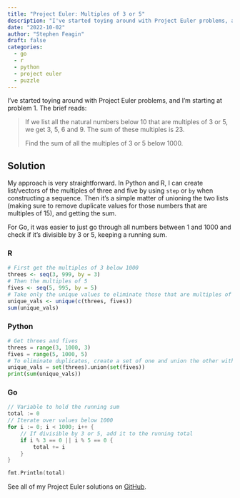 ```yaml
---
title: "Project Euler: Multiples of 3 or 5"
description: "I've started toying around with Project Euler problems, and I'm starting at problem 1."
date: "2022-10-02"
author: "Stephen Feagin"
draft: false
categories:
  - go
  - r
  - python
  - project euler
  - puzzle
---
```


I've started toying around with Project Euler problems, and I'm starting at problem 1. The brief reads:

> If we list all the natural numbers below 10 that are multiples of 3 or 5, we get 3, 5, 6 and 9. The sum of these multiples is 23.
>
> Find the sum of all the multiples of 3 or 5 below 1000.

## Solution

My approach is very straightforward. In Python and R, I can create list/vectors of the multiples of three and five by using `step` or `by` when constructing a sequence. Then it's a simple matter of unioning the two lists (making sure to remove duplicate values for those numbers that are multiples of 15), and getting the sum.

For Go, it was easier to just go through all numbers between 1 and 1000 and check if it's divisible by 3 or 5, keeping a running sum.

### R

```r
# First get the multiples of 3 below 1000
threes <- seq(3, 999, by = 3)
# Then the multiples of 5
fives <- seq(5, 995, by = 5)
# Take only the unique values to eliminate those that are multiples of 15
unique_vals <- unique(c(threes, fives))
sum(unique_vals)
```

### Python

```python
# Get threes and fives
threes = range(3, 1000, 3)
fives = range(5, 1000, 5)
# To eliminate duplicates, create a set of one and union the other with it
unique_vals = set(threes).union(set(fives))
print(sum(unique_vals))
```

### Go

``` go
// Variable to hold the running sum
total := 0
// Iterate over values below 1000
for i := 0; i < 1000; i++ {
    // If divisible by 3 or 5, add it to the running total
    if i % 3 == 0 || i % 5 == 0 {
        total += i
    }
}

fmt.Println(total)
```

See all of my Project Euler solutions on [GitHub](https://github.com/stephenfeagin/projecteuler).
